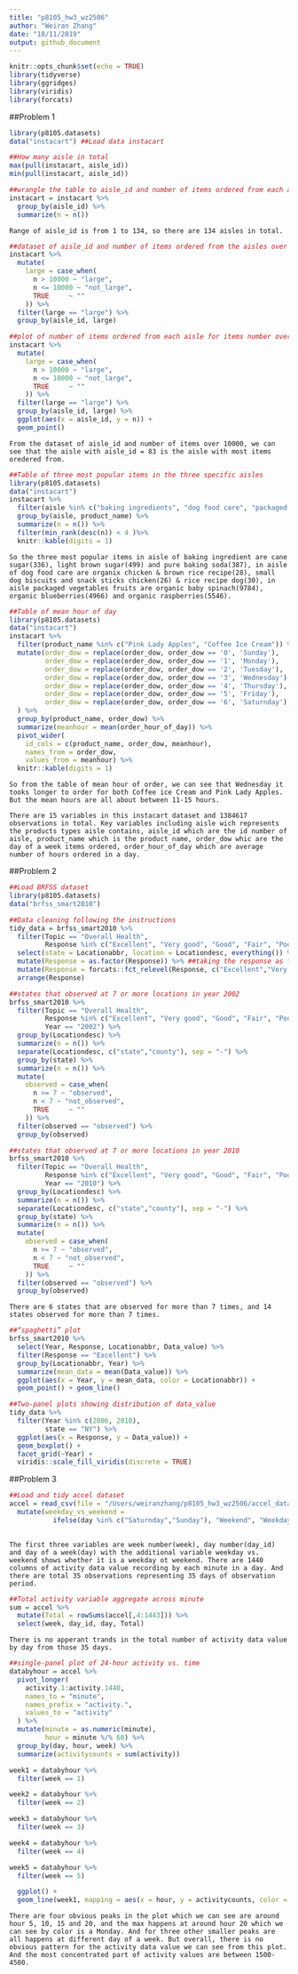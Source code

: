 ```yaml
---
title: "p8105_hw3_wz2506"
author: "Weiran Zhang"
date: "10/11/2019"
output: github_document
---
```


```r
knitr::opts_chunk$set(echo = TRUE)
library(tidyverse)
library(ggridges)
library(viridis)
library(forcats)
```


##Problem 1

```r
library(p8105.datasets)
data("instacart") ##Load data instacart

```

```r
##How many aisle in total
max(pull(instacart, aisle_id))
min(pull(instacart, aisle_id))

##wrangle the table to aisle_id and number of items ordered from each aisle
instacart = instacart %>%
  group_by(aisle_id) %>%
  summarize(n = n())


```
`Range of aisle_id is from 1 to 134, so there are 134 aisles in total.`


```r
##dataset of aisle_id and number of items ordered from the aisles over 10000 to check for the aisle with the most items ordered from
instacart %>%
  mutate(
    large = case_when(
      n > 10000 ~ "large",
      n <= 10000 ~ "not_large",
      TRUE     ~ ""
    )) %>%
  filter(large == "large") %>%
  group_by(aisle_id, large)

##plot of number of items ordered from each aisle for items number over 10000
instacart %>%
  mutate(
    large = case_when(
      n > 10000 ~ "large",
      n <= 10000 ~ "not_large",
      TRUE     ~ ""
    )) %>%
  filter(large == "large") %>%
  group_by(aisle_id, large) %>%
  ggplot(aes(x = aisle_id, y = n)) +
  geom_point()

```

`From the dataset of aisle_id and number of items over 10000, we can see that the aisle with aisle_id = 83 is the aisle with most items oredered from.`

```r
##Table of three most popular items in the three specific aisles
library(p8105.datasets)
data("instacart")
instacart %>%
  filter(aisle %in% c("baking ingredients", "dog food care", "packaged vegetables fruits")) %>%
  group_by(aisle, product_name) %>%
  summarize(n = n()) %>%
  filter(min_rank(desc(n)) < 4 )%>%
  knitr::kable(digits = 1)

```

`So the three most popular items in aisle of baking ingredient are cane sugar(336), light brown sugar(499) and pure baking soda(387), in aisle of dog food care are organix chicken & brown rice recipe(28), small dog biscuits and snack sticks chicken(26) & rice recipe dog(30), in aisle packaged vegetables fruits are organic baby spinach(9784), organic blueberries(4966) and organic raspberries(5546). `

```r
##Table of mean hour of day
library(p8105.datasets)
data("instacart")
instacart %>%
  filter(product_name %in% c("Pink Lady Apples", "Coffee Ice Cream")) %>%
  mutate(order_dow = replace(order_dow, order_dow == '0', 'Sunday'),
         order_dow = replace(order_dow, order_dow == '1', 'Monday'),
         order_dow = replace(order_dow, order_dow == '2', 'Tuesday'),
         order_dow = replace(order_dow, order_dow == '3', 'Wednesday'),
         order_dow = replace(order_dow, order_dow == '4', 'Thursday'),
         order_dow = replace(order_dow, order_dow == '5', 'Friday'),
         order_dow = replace(order_dow, order_dow == '6', 'Saturnday'),
  ) %>%
  group_by(product_name, order_dow) %>%
  summarize(meanhour = mean(order_hour_of_day)) %>%
  pivot_wider(
    id_cols = c(product_name, order_dow, meanhour),
    names_from = order_dow,
    values_from = meanhour) %>%
  knitr::kable(digits = 1)

```

`So from the table of mean hour of order, we can see that Wednesday it tooks longer to order for both Coffee ice Cream and Pink Lady Apples. But the mean hours are all about between 11-15 hours. `

`There are 15 variables in this instacart dataset and 1384617 observations in total. Key variables including aisle wich represents the products types aisle contains, aisle_id which are the id number of aisle, product_name which is the product name, order_dow whic are the day of a week items ordered, order_hour_of_day which are average number of hours ordered in a day.`

##Problem 2

```r
##Load BRFSS dataset
library(p8105.datasets)
data("brfss_smart2010")

```

```r
##Data cleaning following the instructions
tidy_data = brfss_smart2010 %>%
  filter(Topic == "Overall Health", 
         Response %in% c("Excellent", "Very good", "Good", "Fair", "Poor")) %>% ##focus only on "Overall Health" topic and the five response types
  select(state = Locationabbr, location = Locationdesc, everything()) %>% ##change to reasonable names
  mutate(Response = as.factor(Response)) %>% ##taking the response as factor variable
  mutate(Response = forcats::fct_relevel(Response, c("Excellent","Very Good","Good","Fair","Poor"))) %>%
  arrange(Response)
```

```r
##states that observed at 7 or more locations in year 2002
brfss_smart2010 %>%
  filter(Topic == "Overall Health", 
         Response %in% c("Excellent", "Very good", "Good", "Fair", "Poor"), 
         Year == "2002") %>%
  group_by(Locationdesc) %>%
  summarize(n = n()) %>%
  separate(Locationdesc, c("state","county"), sep = "-") %>%
  group_by(state) %>%
  summarize(n = n()) %>%
  mutate(
    observed = case_when(
      n >= 7 ~ "observed",
      n < 7 ~ "not_observed",
      TRUE     ~ ""
    )) %>%
  filter(observed == "observed") %>%
  group_by(observed)

##states that observed at 7 or more locations in year 2010
brfss_smart2010 %>%
  filter(Topic == "Overall Health", 
         Response %in% c("Excellent", "Very good", "Good", "Fair", "Poor"), 
         Year == "2010") %>%
  group_by(Locationdesc) %>%
  summarize(n = n()) %>%
  separate(Locationdesc, c("state","county"), sep = "-") %>%
  group_by(state) %>%
  summarize(n = n()) %>%
  mutate(
    observed = case_when(
      n >= 7 ~ "observed",
      n < 7 ~ "not_observed",
      TRUE     ~ ""
    )) %>%
  filter(observed == "observed") %>%
  group_by(observed)

```

`There are 6 states that are observed for more than 7 times, and 14 states observed for more than 7 times.`

```r
##“spaghetti” plot
brfss_smart2010 %>%
  select(Year, Response, Locationabbr, Data_value) %>%
  filter(Response == "Excellent") %>%
  group_by(Locationabbr, Year) %>%
  summarize(mean_data = mean(Data_value)) %>%
  ggplot(aes(x = Year, y = mean_data, color = Locationabbr)) +
  geom_point() + geom_line() 

```

```r
##Two-panel plots showing distribution of data_value
tidy_data %>%
  filter(Year %in% c(2006, 2010), 
         state == "NY") %>%
  ggplot(aes(x = Response, y = Data_value)) +
  geom_boxplot() + 
  facet_grid(~Year) +
  viridis::scale_fill_viridis(discrete = TRUE)

```

##Problem 3

```r
##Load and tidy accel dataset
accel = read_csv(file = "/Users/weiranzhang/p8105_hw3_wz2506/accel_data.csv") %>%
  mutate(weekday_vs_weekend =
           ifelse(day %in% c("Saturnday","Sunday"), "Weekend", "Weekday"))
  
```

`The first three variables are week number(week), day number(day_id) and day of a week(day) with the additional variable weekday vs. weekend shows whether it is a weekday ot weekend. There are 1440 columns of activity data value recording by each minute in a day. And there are total 35 observations representing 35 days of observation period.`

```r
##Total activity variable aggregate across minute
sum = accel %>%
  mutate(Total = rowSums(accel[,4:1443])) %>%
  select(week, day_id, day, Total)

```

`There is no apperant trands in the total number of activity data value by day from those 35 days.`

```r
##single-panel plot of 24-hour activity vs. time
databyhour = accel %>%
  pivot_longer(
    activity.1:activity.1440,
    names_to = "minute",
    names_prefix = "activity.",
    values_to = "activity"
  ) %>%
  mutate(minute = as.numeric(minute),
         hour = minute %/% 60) %>%
  group_by(day, hour, week) %>%
  summarize(activitycounts = sum(activity)) 

week1 = databyhour %>%
  filter(week == 1)

week2 = databyhour %>%
  filter(week == 2)

week3 = databyhour %>%
  filter(week == 3)

week4 = databyhour %>%
  filter(week == 4)

week5 = databyhour %>%
  filter(week == 5)

  ggplot() +
  geom_line(week1, mapping = aes(x = hour, y = activitycounts, color = day)) + geom_line(week2, mapping = aes(x = hour, y = activitycounts, color = day)) + geom_line(week3, mapping = aes(x = hour, y = activitycounts, color = day)) + geom_line(week4, mapping = aes(x = hour, y = activitycounts, color = day)) + geom_line(week5, mapping = aes(x = hour, y = activitycounts, color = day)) 

```

`There are four obvious peaks in the plot which we can see are around hour 5, 10, 15 and 20, and the max happens at around hour 20 which we can see by color is a Monday. And for three other smaller peaks are all happens at different day of a week. But overall, there is no obvious pattern for the activity data value we can see from this plot. And the most concentrated part of activity values are between 1500-4500.`





